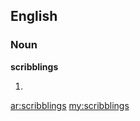 ==English==

===Noun===
'''scribblings'''

# {{plural of|[[scribbling]]}}

[[ar:scribblings]]
[[my:scribblings]]